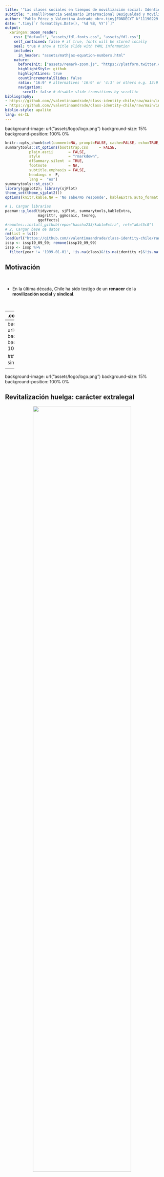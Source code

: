 ```yaml
---
title: '"Las clases sociales en tiempos de movilización social: Identidad de clases y revitalización sindical en Chile (2009-2019)"'
subtitle: ".small[Ponencia Seminario Internacional Desigualdad y Movilidad Social en América Latina (DEMOSAL)]<br>"
author: "Pablo Pérez y Valentina Andrade <br>.tiny[FONDECYT N°11190229 'Determinantes institucionales y políticos del conflicto entre empresarios y trabajadores: los casos de Argentina y Chile en perspectiva comparada']"
date: ".tiny[`r format(Sys.Date(), '%d %B, %Y')`]"
output:
  xaringan::moon_reader:
    css: ["default", "assets/fdl-fonts.css", "assets/fdl.css"]
    self_contained: false # if true, fonts will be stored locally
    seal: true # show a title slide with YAML information
    includes:
      in_header: "assets/mathjax-equation-numbers.html"
    nature:
      beforeInit: ["assets/remark-zoom.js", "https://platform.twitter.com/widgets.js"]
      highlightStyle: github
      highlightLines: true
      countIncrementalSlides: false
      ratio: '16:9' # alternatives '16:9' or '4:3' or others e.g. 13:9
      navigation:
        scroll: false # disable slide transitions by scrollin
bibliography:
- https://github.com//valentinaandrade/class-identity-chile/raw/main/input/bib/paper-bibliography.bib
- https://github.com//valentinaandrade/class-identity-chile/raw/main/input/bib/packages.bib
biblio-style: apalike
lang: es-CL
---
```

background-image: url("assets/logo/logo.png")
background-size: 15%
background-position: 100% 0%


```r
knitr::opts_chunk$set(comment=NA, prompt=FALSE, cache=FALSE, echo=TRUE, results='asis', message = F, warning = F)
summarytools::st_options(bootstrap.css     = FALSE,
           plain.ascii       = FALSE,   
           style             = "rmarkdown",
           dfSummary.silent  = TRUE, 
           footnote          = NA,
           subtitle.emphasis = FALSE,
           headings =  F,
           lang =  "es")
summarytools::st_css()
library(ggplot2); library(sjPlot)
theme_set(theme_sjplot2())
options(knitr.kable.NA = 'No sabe/No responde', kableExtra.auto_format = FALSE)
```


```r
# 1. Cargar librarias
pacman::p_load(tidyverse, sjPlot, summarytools,kableExtra,
               magrittr, ggmosaic, texreg, 
               ggeffects)
#remotes::install_github(repo="haozhu233/kableExtra", ref="a6af5c0")
# 2. Cargar base de datos
rm(list = ls())
load(url("https://github.com//valentinaandrade/class-identity-chile/raw/main/data/issp-proc2.RData"))
issp <- issp19_09_99; remove(issp19_09_99)
issp <- issp %>%
  filter(year != '1999-01-01', !is.na(class)&!is.na(identity_r)&!is.na(union)& !is.na(typewrk)&!is.na(region)&!is.na(sex)&!is.na(age), !is.na(class))
```



## Motivación

<br>

- En la última década, Chile ha sido testigo de un **renacer** de la **movilización social** y **sindical**.

<br>

--
.content-box-red[

Preguntas clave:

- **¿Qué influencia tienen estos fenómenos sobre la identidad de clase?**

- **¿Ha cambiado esta identificación en el tiempo?**

]

---
background-image: url("assets/logo/logo.png")
background-size: 15%
background-position: 100% 0%

## Movilización social y sindical

<center>
<img src="https://github.com/valentinaandrade/strikes-chile/raw/main/output/graph/strikes-evolution-social-national.png" width="80%"/>
<center>

---
background-image: url("assets/logo/logo.png")
background-size: 15%
background-position: 100% 0%

## Revitalización huelga: carácter extralegal

<center>
<img src="https://github.com/fabrica-datos-laborales/class-identity-chile/raw/main/output/images/figure1.png" width="80%"/>
<center>

---
class: fdl-black center middle
background-image: url("assets/logo/logo-blanco.png")
background-size: 15%
background-position: 100% 0%

.white[
# Hipótesis
]

.footnote.white[
FONDECYT N°11190229 **Determinantes institucionales y políticos del conflicto entre empresarios y trabajadores: los casos de Argentina y Chile en perspectiva comparada**]

---
background-image: url("assets/logo/logo.png")
background-size: 15%
background-position: 100% 0%

# Identidad de clase y posición de clase

- **Posición objetiva de clase** determina las probabilidades de que las personas se **identifiquen** una clase en particular .tiny[*(cf. Jackman y Jackman 1983; Hout 2008; Andersen y Curtis 2012; Oddsson 2018).*]


- Posiciones más desaventajadas social y económicamente tienen más probabilidades de identificarse como parte de una clase “baja” .tiny[*(Hout 2008; Elbert y Pérez 2018).*]

--

<br> 

> $H_1$: quienes se ubican en posiciones de clase trabajadora o de clase subordinada (por ejemplo, autoempleados del sector informal) tendrán mayor probabilidad de identificarse con la clase trabajadora que quienes se encuentran ubicadas en posiciones de clase “privilegiadas” (por ejemplo, empleadores, directores de empresa o gerentes de alto nivel)

---
background-image: url("assets/logo/logo.png")
background-size: 15%
background-position: 100% 0%

# Identidad de clase y afiliación sindical

- La participación en sindicatos juega un rol central en la conformación de conciencia y solidaridad de clase .tiny[(Fantasia, 1988; Dixon et al (2004))]

--

- Sindicalizados tienen muchas más probabilidades de participar en acciones políticas .tiny[(Kerrissey y Schofer, 2018)]


- Sindicalizados perciben mayores niveles de oposición de clases que quienes no lo están .tiny[(Wright, 1997; Ringqvist, 2021)]


--

> $H_2$: quienes están sindicalizados tendrán mayor probabilidad de identificarse con la clase trabajadora que quienes no lo están.

---
background-image: url("assets/logo/logo.png")
background-size: 15%
background-position: 100% 0%

# Identidad de clase y movilización en el tiempo

- Efecto del ascenso de la movilización social y el cuestionamiento a modelo neoliberal **sobre la identidad de clase trabajadora**

--

> $H_3$: la probabilidad de identificarse con la clase trabajadora en la última década será ser mayor que en la década  de 2000

<br>

---
# Interacción del auge movilización con <br>  la clase y sindicalización  

- La movilización debería haber reforzar el impacto positivo de ambas variables sobre la identificación con la clase trabajadora.

<br>

--


.pull-left[
> $H{4_1}$: el impacto positivo de ser de clase trabajadora o de clase subordinada sobre la identidad de clase trabajadora será mayor en la última década en comparación a la década del 2000

]


.pull-right[
> $H{4_2}$: el impacto positivo de la afiliación sindical sobre la identidad de clase trabajadora será mayor en la última década en comparación a la década del 2000

]

---
class: fdl-black center middle
background-image: url("assets/logo/logo-blanco.png")
background-size: 15%
background-position: 100% 0%

.white[
# Datos y métodos
]

.footnote.white[
FONDECYT N°11190229 **Determinantes institucionales y políticos del conflicto entre empresarios y trabajadores: los casos de Argentina y Chile en perspectiva comparada**]

---
background-image: url("assets/logo/logo.png")
background-size: 15%
background-position: 100% 0%

# Datos y método

- **Datos**: encuesta ISSP, módulo Desigualdades Sociales (2009 y 2019, *n* = 2.808)

- **Método**: modelos de regresión logística función [*stats v3.6.2 glm* (*Fitting Generalized Linear Models*) del *software R*](https://github.com/fabrica-datos-laborales/class-identity-chile)

.content-box-red[
$$p(identity) = \beta_o + \beta_1\cdot class + \beta_3 \cdot unionization + \beta \cdot year + \beta_4 \cdot unionization\cdot class$$
]

- [Descargar resultados del modelo](https://github.com/valentinaandrade/class-identity-chile/raw/main/output/modelo.png)

---


## Identidad de clase 

- Autoidentificación de clase *“¿A cuál de los siguientes estratos sociales diría que pertenece Ud.?”*.

  - clase baja, clase trabajadora, clase media baja, clase media, clase media alta y clase alta.
  
- **Variable dicotómica** en donde *1 = “clase trabajadora”* (autoidentificación como “clase baja” y “clase trabajadora”

```r
z <- data.frame(identity_r = "Total (observaciones)", p_2009 = "1.253", p_2019 = "1.012") #Total
issp  %>% 
  group_by(year,identity_r) %>%
  tally(wt=FACTOR) %>% 
  mutate(p = round(n/sum(n),3)*100,
         identity_r = ifelse(identity_r == 1, "Clase Trabajadora","Otra clase (clase media o alta)"),year = lubridate::year(year), p = paste0(p,"%")) %>% pivot_wider(names_from = year, values_from = c(n,p)) %>% select(1,starts_with("p")) %>% bind_rows(z)  %>% 
  knitr::kable(digits = 3, row.names = F,  booktabs = T,
             col.names = c("Identidad de Clase", "2009", "2019"),
             caption = "<b>1</b>: Identificación de clase según año") %>%
            kableExtra::add_header_above(c("Variable dependiente" = 1, "Año" = 2)) %>% 
            kableExtra::kable_styling(latex_options = "hold_position")%>%
            kableExtra::kable_styling(bootstrap_options = "striped", full_width = F)%>%
            kableExtra::column_spec(1, width = "9cm") %>%
  kableExtra::footnote(general = "Fuente: Elaboración propia en base a ISSP 2009, y 2019. Datos ponderados", general_title = "")
```

---


## Posición de clase 

- La posición de clase fue medida a partir de una versión modificada de diez categorías del esquema de clases propuesto por Wright (1997). 

- Siguiendo investigaciones recientes .tiny[(Elbert y Pérez, 2018)] y estudios tradicionales sobre mercado del trabajo Latinoamericano .tiny[(Tokman, 2000)], construimos una categoría para identificar a los **autoempleados semi-calificados o no calificados**.

<small><small>
```r
issp$class2 <- car::recode(issp$class, recodes = c('"1.Capitalists"="1.Empresarios";"2.Small employers"="2.Pequeños empleadores";"3.Petite bourgeoisie"="3.Pequeña burguesía formal";"4.Expert managers"="4.Expertos Directivos"; "5.Nonmanagerial experts"="5.Expertos sin autoridad"; "6.Skilled supervisors"="6.Supervisores calificados";"7.Unskilled supervisors"="7.Supervisoresno calificados";"8.Skilled workers"="8.Trabajadores calificados"; "9.Unskilled workers"="9.Trabajadores no calificados"; "10. Informal self-employed"="10.Autoempleados informales"'), as.factor=T,levels  = c("1.Empresarios", "2.Pequeños empleadores", "3.Pequeña burguesía formal", "4.Expertos Directivos", "5.Expertos sin autoridad", "6.Supervisores calificados", "7.Supervisoresno calificados", "8.Trabajadores calificados","9.Trabajadores no calificados", "10.Autoempleados informales"))
z <- data.frame(variables = "Total", valor = "(observaciones)",p_2009 = "1.253", p_2019 = "1.012") #Total
issp  %>% select(year,class2, union, FACTOR) %>%
  pivot_longer(!c(year, FACTOR), names_to = "variables", values_to = "valor") %>% 
  group_by(year,variables, valor) %>%
  tally(wt=FACTOR) %>% 
  mutate(p = round(n/sum(n),3)*100) %>% 
           mutate(year = lubridate::year(year),
                p = paste0(p,"%"),
                variables = ifelse(variables == "class2", "Posición de clase","Afiliación sindical")) %>% 
  pivot_wider(names_from = year, values_from = c(n,p)) %>% 
  select(1, 2,starts_with("p")) %>% bind_rows(z) %>%
  ungroup() %>% 
  filter(variables == "Posición de clase") %>% select(-1) %>% 
  knitr::kable(digits = 3, row.names = F,  booktabs = T,
             col.names = c("Posición de clase", "2009", "2019"),
             caption = "<b>2</b>: Predictores principales") %>%
            kableExtra::add_header_above(c(" " = 1, "Año" = 2)) %>% 
            kableExtra::kable_styling(latex_options = "hold_position") %>% 
            kableExtra::kable_styling(bootstrap_options = "striped", full_width = F)%>%
            kableExtra::column_spec(1, width = "9cm") %>%
  kableExtra::footnote(general = "", general_title = "Fuente: Elaboración propia en base a ISSP 2009, y 2019. Datos ponderados", footnote_as_chunk = F)
```
<small><small>
---
## Sindicalización  y año aplicación encuesta

```r
issp  %>% select(year,class2, union, FACTOR) %>%
  pivot_longer(!c(year, FACTOR), names_to = "variables", values_to = "valor") %>% 
  group_by(year,variables, valor) %>%
  tally(wt=FACTOR) %>% 
  mutate(p = round(n/sum(n),3)*100) %>% 
           mutate(year = lubridate::year(year),
                p = paste0(p,"%"),
                variables = ifelse(variables == "class2", "Posición de clase","Afiliación sindical")) %>% 
  pivot_wider(names_from = year, values_from = c(n,p)) %>% 
  select(1,2,starts_with("p")) %>% bind_rows(z) %>%
  ungroup() %>% 
  filter(variables != "Posición de clase") %>% select(-1) %>% 
  knitr::kable(digits = 3, row.names = F,  booktabs = T,
             col.names = c("Sindicalización", "2009", "2019"),
             caption = "<b>2</b>: Predictores principales (continuación)") %>%
            kableExtra::add_header_above(c(" " = 1, "Año" = 2)) %>% 
            kableExtra::kable_styling(latex_options = "hold_position") %>% 
            kableExtra::kable_styling(bootstrap_options = "striped", full_width = F)%>%
            kableExtra::column_spec(1, width = "9cm") %>%
  kableExtra::footnote(general = "", general_title = "Fuente: Elaboración propia en base a ISSP 2009, y 2019. Datos ponderados", footnote_as_chunk = F)

```


---

## Controles sociodemográficos

```r
#2808
z <- data.frame(variables = c("Edad", "Total"), valor = c("(en años)", "(observaciones)"),  p_2009 = c("M=46.5    SD=17.1","1.253"), p_2019 = c("M = 49.9    SD=17.21", "1.012")) #estadisticas edad
issp  %>% select(year,typewrk, sex, region, FACTOR) %>%
  pivot_longer(!c(year, FACTOR), names_to = "variables", values_to = "valor") %>% 
  group_by(year,variables, valor) %>%
  tally(wt=FACTOR) %>% 
  mutate(p = round(n/sum(n),3)*100) %>% 
         mutate(year = lubridate::year(year),
         p = paste0(p,"%"),
         variables = ifelse(variables == "region", "Region",
                    ifelse(variables == "sex", "Sexo", "Sector de empleo"))) %>% 
  pivot_wider(names_from = year, values_from = c(n,p)) %>% 
  select(1,2,starts_with("p")) %>% bind_rows(z) %>% 
  knitr::kable(digits = 3, row.names = F,  booktabs = T,
             col.names = c("Variable independiente", "Respuesta", "2009", "2019"),
             caption = "<b>3</b>: Controles sociodemográficos") %>%
            kableExtra::add_header_above(c(" " = 2, "Año" = 2)) %>% 
            kableExtra::kable_styling(latex_options = "hold_position") %>% collapse_rows(columns = 1:2) %>% 
            kableExtra::kable_styling(bootstrap_options = "striped", full_width = F)%>%
            kableExtra::column_spec(1, width = "9cm") %>%
  kableExtra::footnote(general = "Fuente: Elaboración propia en base a ISSP 2009, y 2019. Datos ponderados", general_title = "")
```

---
class: fdl-black center middle
background-image: url("assets/logo/logo-blanco.png")
background-size: 15%
background-position: 100% 0%

.white[
# Resultados
]


.footnote.white[
FONDECYT N°11190229 **Determinantes institucionales y políticos del conflicto entre empresarios y trabajadores: los casos de Argentina y Chile en perspectiva comparada**]

```r
# 4. Estimar modelo -------------------------------------------------------
# Predictores categóricos

issp$class<- as_factor(issp$class) # Clase
issp <- within(issp, class <- relevel(class, ref = "9.Unskilled workers"))

issp$year<- as.character(issp$year) # Year
issp$year<-  as_factor(issp$year)
issp$year<-  fct_rev(issp$year)
issp$sex<-  as_factor(issp$sex) # Sex
issp$union<-  as_factor(issp$union) # Union
issp <- within(issp, union <- relevel(union, ref = "No"))

#issp$typewrk<-  as_factor(issp$typewrk) # Union

# Modelos sustantivos
m00 <- glm(identity_r~ 1,data = issp,family = "binomial", weights = FACTOR)
m01 <- glm(identity_r~ class + union +year  + typewrk + sex + age + region,data = issp,family = "binomial", weights = FACTOR)
m02 <- glm(identity_r~ class +  union+ year  + typewrk + sex + age + region + year*class,data = issp,family = "binomial", weights = FACTOR)
m03 <- glm(identity_r~ class  + union + year + typewrk + sex + age + region + year*union,data = issp,family = "binomial", weights = FACTOR)

# Modelos anexos
# Modelos sustantivos
m00_w <- glm(identity_w~ 1,data = issp,family = "binomial", weights = FACTOR)
m01_w <- glm(identity_w~ class + union +year  + typewrk + sex + age + region,data = issp,family = "binomial", weights = FACTOR)
m02_w <- glm(identity_w~ class +  union+ year  + typewrk + sex + age + region + year*class,data = issp,family = "binomial", weights = FACTOR)
m03_w <- glm(identity_w~ class  + union + year + typewrk + sex + age + region + year*union,data = issp,family = "binomial", weights = FACTOR)

# 5. Presentacion
labs01 <- c("Intercepto", "1. Empresarios", "2.Pequeños empleadores",
            "3.Pequeña burguesía formal", "4.Expertos Directivos",
            "5.Expertos sin autoridad", "6.Supervisores calificados",
            "7.Supervisores no calificados", "8.Trabajadores calificados",
            "10.Autoempleados informales", "Sindicalizado", "2019", "Empleado sector privado (ref: Público)",
            "Mujer (ref:Hombre)", "Edad (en años)", "Region No RM (ref: Metropolitana)",
            "1. Empresarios- 2019", "2.Pequeños empleadores-2019", "3.Pequeña burguesía formal-2019", "4.Expertos managers-2019", "5.Expertos sin autoridad-2019", "6.Supervisores calificados-2019", "7.Supervisores no calificados-2019", "8.Trabajadores calificados-2019", "10.Autoempleados informales-2019",
            "Sindicalización-2019")
```
---

**Tabla 4.** Determinantes de la identidad de clase trabajadora en Chile, 2009 – 2019
<small><small><small><small><small><small>
```r
# Tablas------
htmlreg(l = list(m01,m02,m03),
        groups = list(" " = 1,"<b>Posición de clase</b> (ref: 9.Trabajadores no calificados)" = 2:10,
                      "<b>Sindicalización</b> (ref: No)" = 11,
                      "<b>Años</b> (ref: 2009)" = 12,
                      "<b>Controles sociodemográficos</b>" = 13:16,
                      "<b>Interacciones</b>" = 17:26),
        custom.model.names = c("Modelo 1","Modelo 2","Modelo 3"),
        caption= "",
        caption.above = "Tabla 3. Determinantes de la identidad de clase trabajadora en Chile, 2009 – 2019",
        include.aic = F,
        include.bic = F,
        include.pseudors = TRUE,
        custom.gof.rows = list("Pseudo R$^{2}$" = c("00.946","0.1066","00.953")), 
        custom.note = "$^{***}$ p < 0.001; $^{**}$ p < 0.01; $^{*}$ p < 0.05 <br> Errores estándar entre paréntesis \n**Nota**: Para identidad de clases se utilizó una recodificación restrictiva, esto es, considerando solo de 'clase trabajadora' a quienes indicador ser de 'Clase Trabajadora' y 'Clase baja'")
```
<small>
<small>
<small>
<small><small><small>
---
background-image: url("assets/logo/logo.png")
background-size: 15%
background-position: 100% 0%

<img src="https://github.com/valentinaandrade/class-identity-chile/raw/main/output/images/figure3-en.png" width="90%"/>


**Figura 3**: Probabilidad de identificación con la clase trabajadora para cada clase social, situación de sindicalización y año. *Fuente*: ISSP (2009-2019). Datos ponderados

---
background-image: url("assets/logo/logo.png")
background-size: 15%
background-position: 100% 0%

<img src="https://github.com/valentinaandrade/class-identity-chile/raw/main/output/images/figure4-en.png" width="90%"/>

**Figura 4**: Probabilidad de identificación con la clase trabajadora según clase y año.*Fuente*: ISSP (2009-2019). Datos ponderados

---
background-image: url("assets/logo/logo.png")
background-size: 15%
background-position: 100% 0%

<img src="https://github.com/valentinaandrade/class-identity-chile/raw/main/output/images/figure5-en.png" width="90%"/>

**Figura 5**: Probabilidad de identificación con la clase trabajadora según sindicalización y año. *Fuente*: ISSP (2009-2019). Datos ponderados

---

class: fdl-black center middle
background-image: url("assets/logo/logo-blanco.png")
background-size: 15%
background-position: 100% 0%

.white[

# Conclusiones
]


.footnote.white[
FONDECYT N°11190229 **Determinantes institucionales y políticos del conflicto entre empresarios y trabajadores: los casos de Argentina y Chile en perspectiva comparada**]
---
background-image: url("assets/logo/logo.png")
background-size: 15%
background-position: 100% 0%

# Conclusiones

<br>

.content-box-gray[
Quienes pertenecen a la clase trabajadora tienen mayores probabilidades de identificarse con dicha clase
]

--

.content-box-gray[
Sin embargo, *contrario nuestras hipótesis*, los análisis no indican que la identidad de clase trabajadora se refuerce como resultado de la afiliación sindical, ni que ella haya aumentado significativamente en la última década
]

--

.content-box-gray[
¿Qué explicación podemos dar a esto?
]


---
class: fdl-black
background-image: url("assets/logo/logo-blanco.png")
background-size: 15%
background-position: 100% 0%

.white[
# ¡Gracias!
]
.pull-left[.pull-down[

.white[**Pablo Pérez Ahumada** - Investigador principal]

<a href="mailto:pperez@uahurtado.cl">
.white[`r icons::icon_style(icons::fontawesome("paper-plane"), fill = "white")` pperez@uahurtado.cl]
</a>

<a href="https://fabricadedatoslaborales.cl/">
.white[`r icons::icon_style(icons::fontawesome("link"), fill = "white")` https://fabricadedatoslaborales.cl]
</a>

<a href="http://github.com/fabrica-datos-laborales">
.white[`r icons::icon_style(icons::fontawesome("github"), fill = "white")` @fabrica-datos-laborales]
</a>

]]

.pull-right[.pull-down[

.white[**Valentina Andrade** - Asistente de investigación]

<a href="mailto:valentinaandrade@uchile.cl">
.white[`r icons::icon_style(icons::fontawesome("paper-plane"), fill = "white")` valentinaandrade@uchile.cl]
</a>

<a href="valentinaandrade.netlify.app">
.white[`r icons::icon_style(icons::fontawesome("link"), fill = "white")` valentinaandrade.netlify.app]
</a>

<a href="https://github.com/valentinaandrade">
.white[`r icons::icon_style(icons::fontawesome("github"), fill = "white")` @valentinaandrade]
</a>


]]

[Descargar presentación en PDF](https://github.com/fabrica-datos-laborales/demosal2021/raw/main/output/perez-andrade-demosal2021.pdf)

.footnote.white[
FONDECYT N°11190229 **Determinantes institucionales y políticos del conflicto entre empresarios y trabajadores: los casos de Argentina y Chile en perspectiva comparada**]
